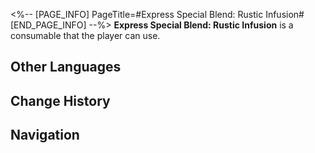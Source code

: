 <%-- [PAGE_INFO]
PageTitle=#Express Special Blend: Rustic Infusion#
[END_PAGE_INFO] --%>
{{Consumable Infobox
|id          = 408636
|image       = Item Express Special Blend- Rustic Infusion.png{{subst:void|<!--$UPLOAD:<<SpriteOutput/ItemFigures/408636.png>-<Item Express Special Blend- Rustic Infusion.png>-<Consumable Icons>>-->}}
|type        = Energy Regen Consumables
|rarity      = 3
|effect      = Upon use, instantly recovers 4 Technique Points for the team.
|description = Over many Amber Eras, various civilizations have argued endlessly over which cooking oil is the healthiest. Diesel, with its high energy density, has always reigned supreme in Shush's mind, and that's how this special mix was born.
|effectType  = 
|effectType2 = 
|effectType3 = 
|recipe      = 
|source1     = [["Shush's" Counter]]
|source2     = 
|source3     = 
}}
{{Description|''"One sip will wake you up, two sips will make you tireless, and three sips will land you in the hospital."''}}
'''Express Special Blend: Rustic Infusion''' is a consumable that the player can use.

==Other Languages==
{{Other Languages
|en   = Express Special Blend: Rustic Infusion
|zhs  = 列车特调：柴米油盐
|zht  = 列車特調：柴米油鹽
|ja   = 列車スペシャル：軽米油塩
|ko   = 열차 스페셜 블렌드: 땔감, 쌀 그리고 소금
|es   = Mezcla especial del Expreso: infusión rústica
|fr   = Boisson signature de l'Express&nbsp;: Infusion rustique
|ru   = Особый купаж Звёздного экспресса: «Топливо»
|th   = เครื่องดื่มรถไฟสูตรพิเศษ: น้ำปั่นมันส์ทรงเครื่อง
|vi   = Thức Uống Đặc Biệt Đội Tàu: Củi Gạo Dầu Muối
|de   = Express-Spezial: Energietanktrank
|id   = Express Special Blend: Rustic Infusion
|pt   = Bebida Especial do Expresso: Infusão Ferro-Gentil
}}

==Change History==
{{Change History|2.7}}

==Navigation==
{{Consumable Navbox}}